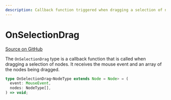 ```yaml
---
description: Callback function triggered when dragging a selection of nodes in SvelteFlow.
---
```


# OnSelectionDrag

[Source on GitHub](https://github.com/xyflow/xyflow/blob/main/packages/svelte/src/lib/types/events.ts#L74)

The `OnSelectionDrag` type is a callback function that is called when dragging a selection of nodes. It receives the mouse event and an array of the nodes being dragged.

```ts
type OnSelectionDrag<NodeType extends Node = Node> = (
  event: MouseEvent,
  nodes: NodeType[],
) => void;
```

<APIDocs typeName="OnSelectionDrag" packageName="svelte" />
